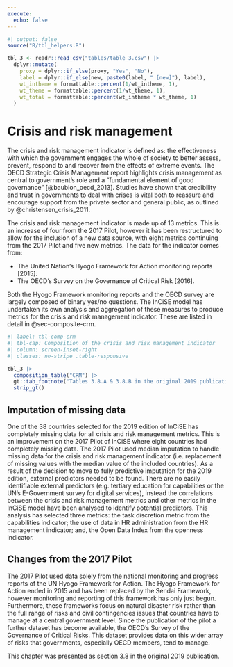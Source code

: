 ```yaml
---
execute:
  echo: false
---
```


```r
#| output: false
source("R/tbl_helpers.R")

tbl_3 <- readr::read_csv("tables/table_3.csv") |>
  dplyr::mutate(
    proxy = dplyr::if_else(proxy, "Yes", "No"),
    label = dplyr::if_else(new, paste0(label, " [new]"), label),
    wt_intheme = formattable::percent(1/wt_intheme, 1),
    wt_theme = formattable::percent(1/wt_theme, 1),
    wt_total = formattable::percent(wt_intheme * wt_theme, 1)
  )

```

# Crisis and risk management {#sec-method-crisis}

<!-- This is chapter 3, section 8 in the original PDF -->

The crisis and risk management indicator is defined as: the effectiveness with
which the government engages the whole of society to better assess, prevent,
respond to and recover from the effects of extreme events. The OECD Strategic
Crisis Management report highlights crisis management as central to
government's role and a "fundamental element of good governance"
[@baubion_oecd_2013]. Studies have shown that credibility and trust in
governments to deal with crises is vital both to reassure and encourage support
from the private sector and general public, as outlined by
@christensen_crisis_2011.

The crisis and risk management indicator is made up of 13 metrics. This is an
increase of four from the 2017 Pilot, however it has been restructured to
allow for the inclusion of a new data source, with eight metrics continuing
from the 2017 Pilot and five new metrics. The data for the indicator comes
from:

* The United Nation's Hyogo Framework for Action monitoring reports [2015].
* The OECD's Survey on the Governance of Critical Risk [2016].

Both the Hyogo Framework monitoring reports and the OECD survey are largely
composed of binary yes/no questions. The InCiSE model has undertaken its own analysis and aggregation of these measures to produce metrics for the crisis and risk management indicator. These are listed in detail in @sec-composite-crm.

```r
#| label: tbl-comp-crm
#| tbl-cap: Composition of the crisis and risk management indicator
#| column: screen-inset-right
#| classes: no-stripe .table-responsive

tbl_3 |>
  composition_table("CRM") |>
  gt::tab_footnote("Tables 3.8.A & 3.8.B in the original 2019 publication") |>
  strip_gt()

```

## Imputation of missing data {#sec-crisis-imputation}

One of the 38 countries selected for the 2019 edition of InCiSE has completely
missing data for all crisis and risk management metrics. This is an
improvement on the 2017 Pilot of InCiSE where eight countries had completely
missing data. The 2017 Pilot used median imputation to handle missing data for
the crisis and risk management indicator (i.e. replacement of missing values
with the median value of the included countries). As a result of the decision
to move to fully predictive imputation for the 2019 edition, external
predictors needed to be found. There are no easily identifiable external
predictors (e.g. tertiary education for capabilities or the UN's E-Government
survey for digital services), instead the correlations between the crisis and
risk management metrics and other metrics in the InCiSE model have been
analysed to identify potential predictors. This analysis has selected three
metrics: the task discretion metric from the capabilities indicator; the use
of data in HR administration from the HR management indicator; and, the Open
Data Index from the openness indicator.

## Changes from the 2017 Pilot {#sec-crisis-changes}

The 2017 Pilot used data solely from the national monitoring and progress
reports of the UN Hyogo Framework for Action. The Hyogo Framework for Action
ended in 2015 and has been replaced by the Sendai Framework, however
monitoring and reporting of this framework has only just begun. Furthermore,
these frameworks focus on natural disaster risk rather than the full range of
risks and civil contingencies issues that countries have to manage at a
central government level. Since the publication of the pilot a further dataset
has become available, the OECD's Survey of the Governance of Critical Risks.
This dataset provides data on this wider array of risks that governments,
especially OECD members, tend to manage.

::: {.callout-note .crf title="Cross-referencing note" icon="false"}

This chapter was presented as section 3.8 in the original 2019 publication.

:::
